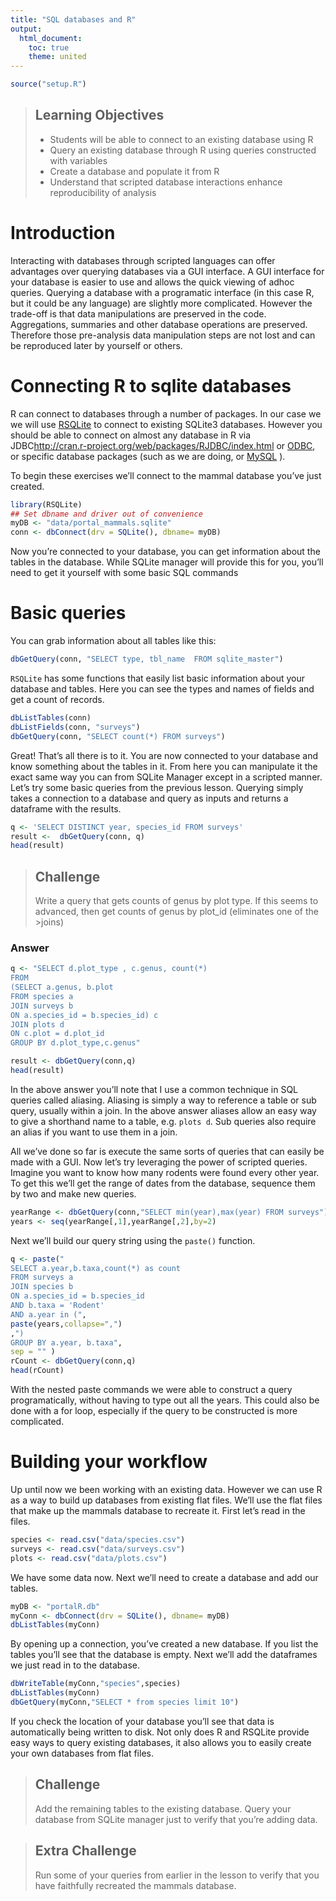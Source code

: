 ```yaml
---
title: "SQL databases and R"
output:
  html_document:
    toc: true
    theme: united
---
```



```r
source("setup.R")
```

> ## Learning Objectives
>
> * Students will be able to connect to an existing database using R
> * Query an existing database through R using queries constructed with
>   variables
> * Create a database and populate it from R
> * Understand that scripted database interactions enhance reproducibility of
>   analysis


# Introduction

Interacting with databases through scripted languages can offer advantages over
querying databases via a GUI interface.  A GUI interface for your database is
easier to use and allows the quick viewing of adhoc queries.  Querying a
database with a programatic interface (in this case R, but it could be any
language) are slightly more complicated.  However the trade-off is that data
manipulations are preserved in the code.  Aggregations, summaries and other
database operations are preserved.  Therefore those pre-analysis data
manipulation steps are not lost and can be reproduced later by yourself or
others.

# Connecting R to sqlite databases

R can connect to databases through a number of packages.  In our case we we will
use [RSQLite](http://cran.r-project.org/web/packages/RSQLite/index.html) to
connect to existing SQLite3 databases.  However you should be able to connect on
almost any database in R via
JDBC[http://cran.r-project.org/web/packages/RJDBC/index.html](http://cran.r-project.org/web/packages/RJDBC/index.html)
or [ODBC](http://cran.r-project.org/web/packages/RODBC/index.html), or specific
database packages (such as we are doing, or
[MySQL](http://cran.r-project.org/web/packages/RMySQL/index.html) ).

To begin these exercises we'll connect to the mammal database you've just
created.

```r
library(RSQLite)
## Set dbname and driver out of convenience
myDB <- "data/portal_mammals.sqlite"
conn <- dbConnect(drv = SQLite(), dbname= myDB)
```

Now you're connected to your database, you can get information about the tables
in the database.  While SQLite manager will provide this for you, you'll need to
get it yourself with some basic SQL commands

# Basic queries

You can grab information about all tables like this:

```r
dbGetQuery(conn, "SELECT type, tbl_name  FROM sqlite_master")
```

`RSQLite` has some functions that easily list basic information about your
database and tables. Here you can see the types and names of fields and get a
count of records.

```r
dbListTables(conn)
dbListFields(conn, "surveys")
dbGetQuery(conn, "SELECT count(*) FROM surveys")
```

Great!  That's all there is to it. You are now connected to your database and
know something about the tables in it.  From here you can manipulate it the
exact same way you can from SQLite Manager except in a scripted manner. Let's
try some basic queries from the previous lesson.  Querying simply takes a
connection to a database and query as inputs and returns a dataframe with the
results.

```r
q <- 'SELECT DISTINCT year, species_id FROM surveys'
result <-  dbGetQuery(conn, q)
head(result)
```


> ## Challenge
>
> Write a query that gets counts of genus by plot type. If this seems to
> advanced, then get counts of genus by plot_id (eliminates one of the >joins)

### Answer

```r
q <- "SELECT d.plot_type , c.genus, count(*)
FROM
(SELECT a.genus, b.plot
FROM species a
JOIN surveys b
ON a.species_id = b.species_id) c
JOIN plots d
ON c.plot = d.plot_id
GROUP BY d.plot_type,c.genus"

result <- dbGetQuery(conn,q)
head(result)

```

In the above answer you'll note that I use a common technique in SQL queries
called aliasing.  Aliasing is simply a way to reference a table or sub query,
usually within a join. In the above answer aliases allow an easy way to give a
shorthand name to a table, e.g. `plots d`. Sub queries also require an alias if
you want to use them in a join.


All we've done so far is execute the same sorts of queries that can easily be
made with a GUI.  Now let's try leveraging the power of scripted queries.
Imagine you want to know how many rodents were found every other year.  To get
this we'll get the range of dates from the database, sequence them by two and
make new queries.

```r
yearRange <- dbGetQuery(conn,"SELECT min(year),max(year) FROM surveys")
years <- seq(yearRange[,1],yearRange[,2],by=2)
```

Next we'll build our query string using the `paste()` function.

```r
q <- paste("
SELECT a.year,b.taxa,count(*) as count
FROM surveys a
JOIN species b
ON a.species_id = b.species_id
AND b.taxa = 'Rodent'
AND a.year in (",
paste(years,collapse=",")
,")
GROUP BY a.year, b.taxa",
sep = "" )
rCount <- dbGetQuery(conn,q)
head(rCount)
```

With the nested paste commands we were able to construct a query
programatically, without having to type out all the years.  This could also be
done with a for loop, especially if the query to be constructed is more
complicated.

# Building your workflow


Up until now we been working with an existing data. However we can use R as a
way to build up databases from existing flat files.  We'll use the flat files
that make up the mammals database to recreate it.  First let's read in the
files.

```r
species <- read.csv("data/species.csv")
surveys <- read.csv("data/surveys.csv")
plots <- read.csv("data/plots.csv")
```

We have some data now. Next we'll need to create a database and add our tables.

```r
myDB <- "portalR.db"
myConn <- dbConnect(drv = SQLite(), dbname= myDB)
dbListTables(myConn)
```

By opening up a connection, you've created a new database.  If you list the
tables you'll see that the database is empty. Next we'll add the dataframes we
just read in to the database.

```r
dbWriteTable(myConn,"species",species)
dbListTables(myConn)
dbGetQuery(myConn,"SELECT * from species limit 10")
```

If you check the location of your database you'll see that data is automatically
being written to disk. Not only does R and RSQLite provide easy ways to query
existing databases, it also allows you to easily create your own databases from
flat files.

> ## Challenge
>
> Add the remaining tables to the existing database. Query your database from
> SQLite manager just to verify that you're adding data.

> ## Extra Challenge
>
> Run some of your queries from earlier in the lesson to verify that you have
> faithfully recreated the mammals database.
